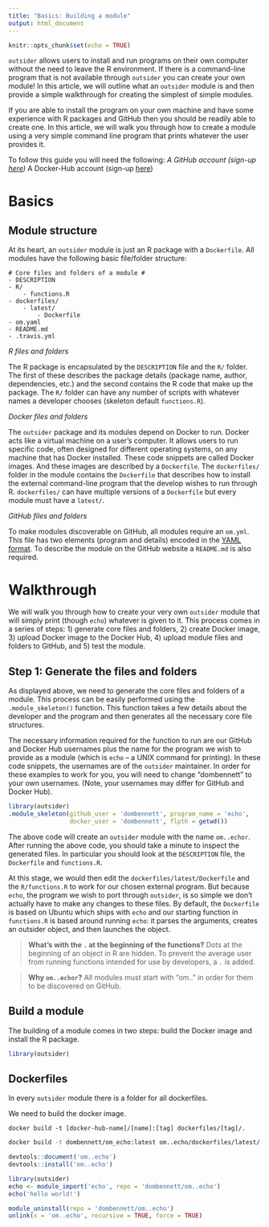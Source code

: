 ```yaml
---
title: "Basics: Building a module"
output: html_document
---
```


```r
knitr::opts_chunk$set(echo = TRUE)
```

`outsider` allows users to install and run programs on their own computer
without the need to leave the R environment. If there is a command-line program
that is not available through `outsider` you can create your own module!
In this article, we will outline what an `outsider` module is and then provide
a simple walkthrough for creating the simplest of simple modules.


If you are able to install the program on your own machine and have
some experience with R packages and GitHub then you should be readily able
to create one. In this article, we will walk you through how to create a module
using a very simple command line program that prints whatever the user provides
it.

To follow this guide you will need the following:
*A GitHub account (sign-up [here](https://github.com/))
*A Docker-Hub account (sign-up [here](https://hub.docker.com/))

# Basics

## Module structure

At its heart, an `outsider` module is just an R package with a `Dockerfile`.
All modules have the following basic file/folder structure:

```
# Core files and folders of a module #
- DESCRIPTION
- R/
    - functions.R
- dockerfiles/
    - latest/
        - Dockerfile
- om.yaml
- README.md
- .travis.yml
```

*R files and folders*

The R package is encapsulated by the `DESCRIPTION` file and the `R/` folder.
The first of these describes the package details (package name, author,
dependencies, etc.) and the second contains the R code that make up the package.
The `R/` folder can have any number of scripts with whatever names a developer
chooses (skeleton default `functions.R`).

*Docker files and folders*

The `outsider` package and its modules depend on Docker to run. Docker acts
like a virtual machine on a user's computer. It allows users to run specific
code, often designed for different operating systems, on any machine that has
Docker installed. These code snippets are called Docker images. And these
images are described by a `Dockerfile`. The `dockerfiles/` folder in the
module contains the `Dockerfile` that describes how to install the external
command-line program that the develop wishes to run through R. `dockerfiles/`
can have multiple versions of a `Dockerfile` but every module must have a
`latest/`.

*GitHub files and folders*

To make modules discoverable on GitHub, all modules require an `om.yml`.
This file has two elements (program and details) encoded in the
[YAML format](https://en.wikipedia.org/wiki/YAML). To describe the module on
the GitHub website a `README.md` is also required.

# Walkthrough

We will walk you through how to create your very own `outsider` module that will
simply print (though `echo`) whatever is given to it. This process comes in a
series of steps: 1) generate core files and folders, 2) create Docker image, 3)
upload Docker image to the Docker Hub, 4) upload module files and folders to
GitHub, and 5) test the module.

## Step 1: Generate the files and folders

As displayed above, we need to generate the core files and folders of a module.
This process can be easily performed using the `.module_skeleton()` function.
This function takes a few details about the developer and the program and then
generates all the necessary core file structures.

The necessary information required for the function to run are our GitHub and
Docker Hub usernames plus the name for the program we wish to provide as a
module (which is `echo` -- a UNIX command for printing). In these code snippets,
the usernames are of the `outsider` maintainer. In order for these examples to
work for you, you will need to change "dombennett" to your own usernames.
(Note, your usernames may differ for GitHub and Docker Hub).

```r
library(outsider)
.module_skeleton(github_user = 'dombennett', program_name = 'echo',
                 docker_user = 'dombennett', flpth = getwd())
```

The above code will create an `outsider` module with the name `om..echor`.
After running the above code, you should take a minute to inspect the generated
files. In particular you should look at the `DESCRIPTION` file, the `Dockerfile`
and `functions.R`.


At this stage, we would then edit the `dockerfiles/latest/Dockerfile` and the
`R/functions.R` to work for our chosen external program. But because `echo`, the
program we wish to port through `outsider`, is so simple we don't actually have
to make any changes to these files. By default, the `Dockerfile` is based on
Ubuntu which ships with `echo` and our starting function in `functions.R` is
based around running `echo`: it parses the arguments, creates an outsider
object, and then launches the object.

> **What's with the `.` at the beginning of the functions?** Dots at the
beginning of an object in R are hidden. To prevent the average user from running
functions intended for use by developers, a `.` is added.

> **Why `om..echor`?** All modules must start with "om.." in order for them to
be discovered on GitHub.

## Build a module

The building of a module comes in two steps: build the Docker image and
install the R package.

```r
library(outsider)

```


## Dockerfiles

In every `outsider` module there is a folder for all dockerfiles. 

We need to build the docker image.

`docker build -t [docker-hub-name]/[name]:[tag] dockerfiles/[tag]/.`

```bash
docker build -t dombennett/om_echo:latest om..echo/dockerfiles/latest/.
```

```r
devtools::document('om..echo')
devtools::install('om..echo')
```

```r
library(outsider)
echo <- module_import('echo', repo = 'dombennett/om..echo')
echo('hello world!')
```

```r
module_uninstall(repo = 'dombennett/om..echo')
unlink(x = 'om..echo', recursive = TRUE, force = TRUE)
```
